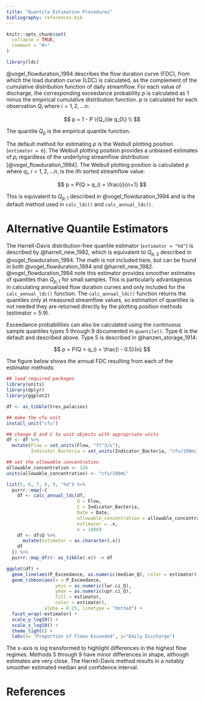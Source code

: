 ```yaml
---
title: "Quantile Estimation Procedures"
bibliography: references.bib
---
```


```r
knitr::opts_chunk$set(
  collapse = TRUE,
  comment = "#>"
)
```

```r
library(ldc)
```


@vogel_flowduration_1994 describes the flow duration curve (FDC), from which the load duration curve (LDC) is calculated, as the complement of the cumulative distribution function of daily streamflow. For each value of discharge, the corresponding exceedance probability $p$ is calculated as 1 minus the empirical cumulative distribution function. $p$ is calculated for each observation $Q_i$ where $i = 1, 2, ... n$:

$$
p = 1 - P \{Q_i\le q_0\} \\
$$

The quantile $Q_p$ is the empirical quantile function. 

The default method for estimating $p$ is the Weibull plotting position (`estimator = 6`). The Weibull plotting position provides a unbiased estimates of $p_i$ regardless of the underlying streamflow distribution [@vogel_flowduration_1994]. The Weibull plotting position is calculated $p$ where $q_i$, $i = 1, 2, ... n$, is the $i$th sorted streamflow value:

$$
p = P(Q > q_i) =  \frac{i}{n+1}
$$

This is equivalent to $Q_{p,1}$ described in @vogel_flowduration_1994 and is the default method used in `calc_ldc()` and `calc_annual_ldc()`.

# Alternative Quantile Estimators

The Harrell-Davis distribution-free quantile estimator (`estimator = "hd"`) is described by @harrell_new_1982, which is equivalent to $Q_{p,3}$ described in @vogel_flowduration_1994.
The math is not included here, but can be found in both @vogel_flowduration_1994 and @harrell_new_1982. @vogel_flowduration_1994 note this estimator provides smoother estimates of quantiles than $Q_{p,1}$ for small samples. This is particularly advantageous in calculating annualized flow duration curves and only included for the `calc_annual_ldc()` function. The `calc_annual_ldc()` function returns the quantiles only at measured streamflow values, so estimation of quantiles is not needed they are returned directly by the plotting position methods (estimator = 5:9).


Exceedance probabilities can also be calculated using the continuous sample quantiles types 5 through 9 documented in `quantile()`. Type 6 is the default and described above. Type 5 is described in @hanzen_storage_1914:

$$
p = P(Q > q_i) =  \frac{i - 0.5}{n}
$$


The figure below shows the annual FDC resulting from each of the estimator methods:

```r

## load required packages
library(units)
library(dplyr)
library(ggplot2)

df <- as_tibble(tres_palacios)

## make the cfu unit
install_unit("cfu")

## change Q and C to unit objects with appropriate units
df <- df %>%
  mutate(Flow = set_units(Flow, "ft^3/s"),
         Indicator_Bacteria = set_units(Indicator_Bacteria, "cfu/100mL"))

## set the allowable concentration
allowable_concentration <- 126
units(allowable_concentration) <- "cfu/100mL"

list(5, 6, 7, 8, 9, "hd") %>%
  purrr::map(~{
    df <- calc_annual_ldc(df,
                          Q = Flow,
                          C = Indicator_Bacteria,
                          Date = Date,
                          allowable_concentration = allowable_concentration,
                          estimator = .x,
                          n = 1000)
    df <- df$Q %>%
      mutate(estimator = as.character(.x))
    df
  }) %>%
  purrr::map_dfr(~ as_tibble(.x)) -> df

ggplot(df) +
  geom_line(aes(P_Exceedance, as.numeric(median_Q), color = estimator), alpha = 0.75) +
  geom_ribbon(aes(x = P_Exceedance, 
                  ymin = as.numeric(lwr.ci_Q), 
                  ymax = as.numeric(upr.ci_Q), 
                  fill = estimator, 
                  color = estimator), 
              alpha = 0.25, linetype = "dotted") +
  facet_wrap(~estimator) +
  scale_y_log10() + 
  scale_x_log10() +
  theme_light() +
  labs(x= "Proportion of Flows Exceeded", y="Daily Discharge")

```

The x-axis is log transformed to highlight differences in the highest flow regimes. Methods 5 through 9 have minor differences in shape, although estimates are very close. The Harrell-Davis method results in a notably smoother estimated median and confidence interval.  

# References
